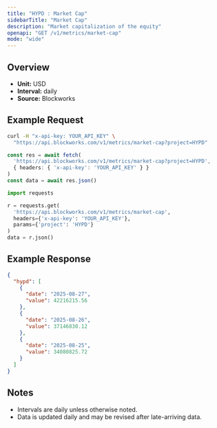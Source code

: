 ```yaml
---
title: "HYPD : Market Cap"
sidebarTitle: "Market Cap"
description: "Market capitalization of the equity"
openapi: "GET /v1/metrics/market-cap"
mode: "wide"
---
```


## Overview

- **Unit:** USD
- **Interval:** daily
- **Source:** Blockworks

## Example Request

<CodeGroup>

```bash cURL
curl -H "x-api-key: YOUR_API_KEY" \
  "https://api.blockworks.com/v1/metrics/market-cap?project=HYPD"
```

```typescript TypeScript
const res = await fetch(
  'https://api.blockworks.com/v1/metrics/market-cap?project=HYPD',
  { headers: { 'x-api-key': 'YOUR_API_KEY' } }
)
const data = await res.json()
```

```python Python
import requests

r = requests.get(
  'https://api.blockworks.com/v1/metrics/market-cap',
  headers={'x-api-key': 'YOUR_API_KEY'},
  params={'project': 'HYPD'}
)
data = r.json()
```

</CodeGroup>

## Example Response

```json
{
  "hypd": [
    {
      "date": "2025-08-27",
      "value": 42216215.56
    },
    {
      "date": "2025-08-26",
      "value": 37146830.12
    },
    {
      "date": "2025-08-25",
      "value": 34080825.72
    }
  ]
}
```

## Notes
- Intervals are daily unless otherwise noted.
- Data is updated daily and may be revised after late-arriving data.
